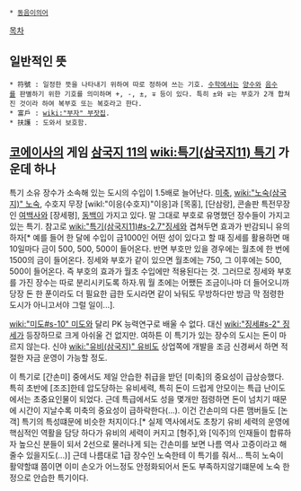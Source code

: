  * [[동음이의어]]
[[목차]]
== 일반적인 뜻 ==
 * 符號 : 일정한 뜻을 나타내기 위하여 따로 정하여 쓰는 기호. [[수학]]에서는 [[양수]]와 [[음수]]를 판별하기 위한 기호를 의미하며 +, -, ±, ∓ 등이 있다. 특히 ±와 ∓는 부호가 2개 합쳐진 것이라 하여 복부호 또는 복호라고 한다.
 * 富戶 : [[wiki:"부자" 부잣집]].
 * 扶護 : 도와서 보호함.

== [[코에이]]사의 게임 [[삼국지 11]]의 [[wiki:특기(삼국지11) 특기]] 가운데 하나 ==
특기 소유 장수가 소속해 있는 도시의 수입이 1.5배로 늘어난다. [[미축]], [[wiki:"노숙(삼국지)" 노숙]], 수호지 무장 [wikl:"이응(수호지)"이응]과 [목홍], [단삼랑], 콘솔판 특전무장인 [[여백사]]와 [장세평], [[동백]]이 가지고 있다. 
말 그대로 부호로 유명했던 장수들이 가지고 있는 특기. 참고로 [[wiki:"특기(삼국지11)#s-2.7"징세]]와 겹쳐두면 효과가 반감되니 유의하자[* 예를 들어 한 달에 수입이 금1000인 어떤 성이 있다고 할 때 징세를 활용하면 매 10일마다 금이 500, 500, 500이 들어온다. 반면 부호만 있을 경우에는 월초에 한 번에 1500의 금이 들어온다. 징세와 부호가 같이 있으면 월초에는 750, 그 이후에는 500, 500이 들어온다. 즉 부호의 효과가 월초 수입에만 적용된다는 것. 그러므로 징세와 부호를 가진 장수는 따로 분리시키도록 하자.뭐 월 초에는 어쨌든 조금이나마 더 들어오니까 당장 돈 한 푼이라도 더 필요한 급한 도시라면 같이 놔둬도 무방하다만 방금 막 점령한 도시가 아니고서야 그럴 일이...].

[[wiki:"미도#s-10" 미도]]와 달리 PK 능력연구로 배울 수 없다. 대신 [[wiki:"징세#s-2" 징세]]가 등장하므로 크게 아쉬울 건 없지만. 여하튼 이 특기가 있는 장수의 도시는 돈이 마르지 않는다. 신야 [[wiki:"유비(삼국지)" 유비]]도 상업쪽에 개발을 조금 신경써서 하면 적절한 자금 운영이 가능할 정도.

이 특기로 [간손미] 중에서도 제일 안습한 취급을 받던 [미축]의 중요성이 급상승했다. 특히 초반에 [조조]한테 압도당하는 유비세력, 특히 돈이 드럽게 안모이는 특급 난이도에서는 초중요인물이 되었다. 근데 특급에서도 성을 몇개만 점령하면 돈이 넘치기 때문에 시간이 지날수록 미축의 중요성이 급하락한다(...). 이건 간손미의 다른 맴버들도 [논객] 특기의 특성떄문에 비슷한 처지이다.[* 실제 역사에서도 초창기 유비 세력의 운영에 핵심적인 역활을 담당 하다가 유비의 세력이 커지고 [형주],와 [익주]의 인재들이 합류하자 높으신 분들이 되서 2선으로 물러나게 되는 간손미를 보면 나름 역사 고증이라고 해줄수 있을지도(...)] 근데 나름대로 1급 장수인 노숙한테 이 특기를 줘서... 특히 노숙이 활약할떄 쯤이면 이미 손오가 어느정도 안정화되어서 돈도 부족하지않기떄문에 노숙 한정으로 안습한 특기이다.
